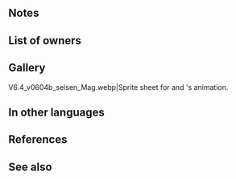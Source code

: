 {{Weapon Infobox
|tagid=SID_嘲謔ボルガノン
|intID=3037
|userVersion1=Closed
|userVersion2=Open
|exclusive=1
|weaponType=Red Tome
|cost=400
|might=14
|range=2
|effect=Grants Res+3. At start of turn, if unit is within 4 spaces of a foe, grants【Dominance】 to unit and inflicts Atk/Res-6 on nearest foes through their next actions. If unit initiates combat or is not adjacent to an ally, grants Atk/Res+6 to unit during combat.<br><br>【Dominance】<br>Unit deals additional damage = total penalties on foe for 1 turn.
|statModifiers=0,14,0,0,3
|required=Bolganone;Fenrir
|properties=random_owner
}}
==Notes==
{{Dominance}}
{{Penalties}}
{{IfUnitInitiates}}
{{Combat boosts}}
==List of owners==
{{Skill Hero List}}
==Gallery==
<gallery>
V6.4_v0604b_seisen_Mag.webp|Sprite sheet for {{St|Thunderer Tome}} and {{PAGENAME}}'s animation.
</gallery>
==In other languages==
{{OtherLanguages
|japanese=嘲謔ボルガノン
|german=Feuer-Bolganone
|spanishEU=Bolganone fogoso
|spanishLA=Bolganone fogoso
|french=Bolganone ardent
|italian=Bolganone vivo
|chineseTW=嘲謔火山爆焰
|portuguese=Bolganone cálido
}}
==References==
<references/>
==See also==
{{See also skills|cond=Description LIKE '%【Dominance】%' OR Description LIKE '%at start of turn%inflicts%-%on%est foes%through their next actions%' AND Exclusive='1' OR Description LIKE '%grants bonus to unit\'s Atk = total penalties on foe%'|columns=3}}
{{Weapons Navbox}}